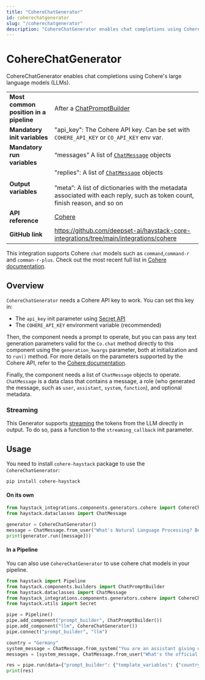 ```yaml
---
title: "CohereChatGenerator"
id: coherechatgenerator
slug: "/coherechatgenerator"
description: "CohereChatGenerator enables chat completions using Cohere's large language models (LLMs)."
---
```


# CohereChatGenerator

CohereChatGenerator enables chat completions using Cohere's large language models (LLMs).

|  |  |
| --- | --- |
| **Most common position in a pipeline** | After a [ChatPromptBuilder](../builders/chatpromptbuilder.mdx)  |
| **Mandatory init variables** | "api_key": The Cohere API key. Can be set with `COHERE_API_KEY` or `CO_API_KEY` env var. |
| **Mandatory run variables** | “messages” A list of [`ChatMessage`](/docs/data-classes#chatmessage)  objects |
| **Output variables** | "replies": A list of [`ChatMessage`](/docs/data-classes#chatmessage)  objects  <br /> <br />”meta”: A list of dictionaries with the metadata associated with each reply, such as token count, finish reason, and so on |
| **API reference** | [Cohere](/reference/integrations-cohere) |
| **GitHub link** | https://github.com/deepset-ai/haystack-core-integrations/tree/main/integrations/cohere |

This integration supports Cohere `chat` models such as `command`,`command-r` and `comman-r-plus`. Check out the most recent full list in [Cohere documentation](https://docs.cohere.com/reference/chat).

## Overview

`CohereChatGenerator` needs a Cohere API key to work. You can set this key in:

- The `api_key` init parameter using [Secret API](/docs/secret-management)
- The `COHERE_API_KEY` environment variable (recommended)

Then, the component needs a prompt to operate, but you can pass any text generation parameters valid for the `Co.chat` method directly to this component using the `generation_kwargs` parameter, both at initialization and to `run()` method. For more details on the parameters supported by the Cohere API, refer to the [Cohere documentation](https://docs.cohere.com/reference/chat).

Finally, the component needs a list of `ChatMessage` objects to operate. `ChatMessage` is a data class that contains a message, a role (who generated the message, such as `user`, `assistant`, `system`, `function`), and optional metadata.

### Streaming

This Generator supports [streaming](/docs/choosing-the-right-generator#streaming-support) the tokens from the LLM directly in output. To do so, pass a function to the `streaming_callback` init parameter.

## Usage

You need to install `cohere-haystack` package to use the  `CohereChatGenerator`:

```shell
pip install cohere-haystack
```

#### On its own

```python
from haystack_integrations.components.generators.cohere import CohereChatGenerator
from haystack.dataclasses import ChatMessage

generator = CohereChatGenerator()
message = ChatMessage.from_user("What's Natural Language Processing? Be brief.")
print(generator.run([message]))
```

#### In a Pipeline

You can also use `CohereChatGenerator` to use cohere chat models in your pipeline.

```python
from haystack import Pipeline
from haystack.components.builders import ChatPromptBuilder
from haystack.dataclasses import ChatMessage
from haystack_integrations.components.generators.cohere import CohereChatGenerator
from haystack.utils import Secret

pipe = Pipeline()
pipe.add_component("prompt_builder", ChatPromptBuilder())
pipe.add_component("llm", CohereChatGenerator())
pipe.connect("prompt_builder", "llm")

country = "Germany"
system_message = ChatMessage.from_system("You are an assistant giving out valuable information to language learners.")
messages = [system_message, ChatMessage.from_user("What's the official language of {{ country }}?")]

res = pipe.run(data={"prompt_builder": {"template_variables": {"country": country}, "template": messages}})
print(res)

```
